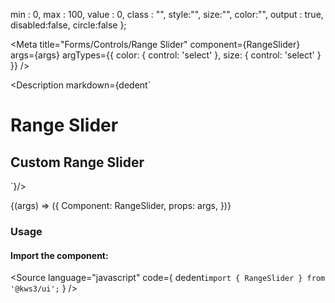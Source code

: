 
  min : 0,
  max : 100,
  value : 0,
  class : "",
  style:"",
  size:"",
  color:"",
  output : true,
  disabled:false,
  circle:false
};

<Meta
  title="Forms/Controls/Range Slider"
  component={RangeSlider}
  args={args}
  argTypes={{
    color: {
      control: 'select'
    },
    size: {
      control: 'select'
    }
  }}
/>

<Description markdown={dedent`
# Range Slider
## Custom Range Slider
`}/>

<Canvas>
  <Story
  name="Range Slider"
  args={args}
  >
  {(args) => ({
    Component: RangeSlider,
    props: args,
  })}
  </Story>
</Canvas>

<ArgsTable story="Range Slider" />

### Usage
#### Import the component:
<Source
  language="javascript"
  code={
    dedent`import { RangeSlider } from '@kws3/ui';`
  }
/>
